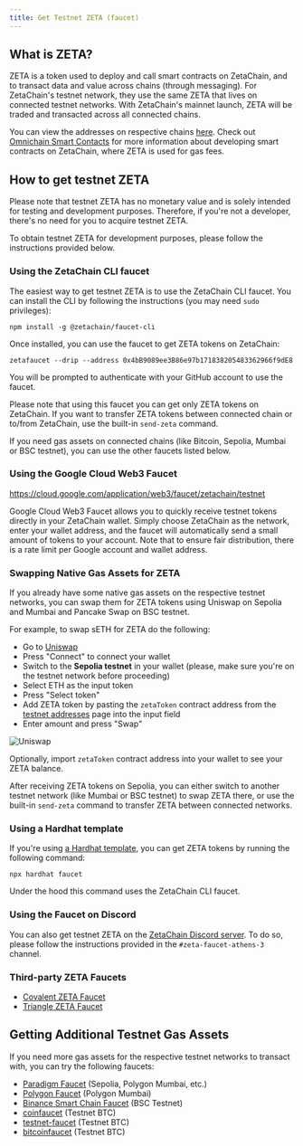 ```yaml
---
title: Get Testnet ZETA (faucet)
---
```


## What is ZETA?

ZETA is a token used to deploy and call smart contracts on ZetaChain, and to
transact data and value across chains (through messaging). For ZetaChain's
testnet network, they use the same ZETA that lives on connected testnet
networks. With ZetaChain's mainnet launch, ZETA will be traded and transacted
across all connected chains.

You can view the addresses on respective chains
[here](/reference/network/contracts). Check out [Omnichain Smart
Contacts](/developers/apps/intro) for more information about developing smart
contracts on ZetaChain, where ZETA is used for gas fees.

## How to get testnet ZETA

Please note that testnet ZETA has no monetary value and is solely intended for
testing and development purposes. Therefore, if you're not a developer, there's
no need for you to acquire testnet ZETA.

To obtain testnet ZETA for development purposes, please follow the instructions
provided below.

### Using the ZetaChain CLI faucet

The easiest way to get testnet ZETA is to use the ZetaChain CLI faucet. You can
install the CLI by following the instructions (you may need `sudo` privileges):

```
npm install -g @zetachain/faucet-cli
```

Once installed, you can use the faucet to get ZETA tokens on ZetaChain:

```
zetafaucet --drip --address 0x4bB9089ee3B86e97b171838205483362966f9dE8
```

You will be prompted to authenticate with your GitHub account to use the faucet.

Please note that using this faucet you can get only ZETA tokens on ZetaChain. If
you want to transfer ZETA tokens between connected chain or to/from ZetaChain,
use the built-in `send-zeta` command.

If you need gas assets on connected chains (like Bitcoin, Sepolia, Mumbai or BSC
testnet), you can use the other faucets listed below.

### Using the Google Cloud Web3 Faucet

https://cloud.google.com/application/web3/faucet/zetachain/testnet

Google Cloud Web3 Faucet allows you to quickly receive testnet tokens directly
in your ZetaChain wallet. Simply choose ZetaChain as the network, enter your
wallet address, and the faucet will automatically send a small amount of tokens
to your account. Note that to ensure fair distribution, there is a rate limit
per Google account and wallet address.

### Swapping Native Gas Assets for ZETA

If you already have some native gas assets on the respective testnet networks,
you can swap them for ZETA tokens using Uniswap on Sepolia and Mumbai and
Pancake Swap on BSC testnet.

For example, to swap sETH for ZETA do the following:

- Go to [Uniswap](https://app.uniswap.org/#/swap)
- Press "Connect" to connect your wallet
- Switch to the **Sepolia testnet** in your wallet (please, make sure you're on
  the testnet network before proceeding)
- Select ETH as the input token
- Press "Select token"
- Add ZETA token by pasting the `zetaToken` contract address from the [testnet
  addresses](/reference/network/contracts) page into the input field
- Enter amount and press "Swap"

![Uniswap](/img/docs/uniswap.jpg)

Optionally, import `zetaToken` contract address into your wallet to see your
ZETA balance.

After receiving ZETA tokens on Sepolia, you can either switch to another testnet
network (like Mumbai or BSC testnet) to swap ZETA there, or use the built-in
`send-zeta` command to transfer ZETA between connected networks.

### Using a Hardhat template

If you're using [a Hardhat template](https://github.com/zeta-chain/template),
you can get ZETA tokens by running the following command:

```
npx hardhat faucet
```

Under the hood this command uses the ZetaChain CLI faucet.

### Using the Faucet on Discord

You can also get testnet ZETA on the [ZetaChain Discord
server](https://discord.com/invite/zetachain). To do so, please follow the
instructions provided in the `#zeta-faucet-athens-3` channel.

### Third-party ZETA Faucets

- [Covalent ZETA Faucet](https://www.covalenthq.com/faucet)
- [Triangle ZETA Faucet](https://faucet.triangleplatform.com/zetachain/athens3)

## Getting Additional Testnet Gas Assets

If you need more gas assets for the respective testnet networks to transact
with, you can try the following faucets:

- [Paradigm Faucet](https://faucet.paradigm.xyz) (Sepolia, Polygon Mumbai, etc.)
- [Polygon Faucet](https://faucet.polygon.technology/) (Polygon Mumbai)
- [Binance Smart Chain Faucet](https://testnet.binance.org/faucet-smart) (BSC
  Testnet)
- [coinfaucet](https://coinfaucet.eu/en/btc-testnet/) (Testnet BTC)
- [testnet-faucet](https://testnet-faucet.com/btc-testnet/) (Testnet BTC)
- [bitcoinfaucet](https://bitcoinfaucet.uo1.net/) (Testnet BTC)
